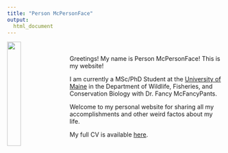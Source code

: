 ```yaml
---
title: "Person McPersonFace"
output:
  html_document
---
```

<img src="images/person_pic.png" style="width:25%; margin-right: 20px" align="left">
\ 
\ 

Greetings! My name is Person McPersonFace! This is my website! 

I am currently a MSc/PhD Student at the [University of Maine](https://www.umaine.edu) in the Department of Wildlife, Fisheries, and Conservation Biology with Dr. Fancy McFancyPants.

Welcome to my personal website for sharing all my accomplishments and other weird factos about my life.

My full CV is available [here](files/McPersonFace_CV.pdf).